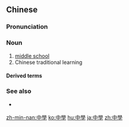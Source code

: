 {{also|中学}}
==Chinese==
{{zh-forms|s=中学}}

===Pronunciation===
{{zh-pron
|m=zhōngxué
|ma=y
|c=zung1 hok6
|h=pfs=chûng-ho̍k
|mn=tw:tiong-ha̍k/xm,qz,zz,twv:tiong-o̍h
|w=1tson hhoq
|cat=n
}}

===Noun===
{{zh-noun}}

# [[middle school]] {{gloss|including both junior high school and high school}}
# Chinese traditional learning

====Derived terms====
{{zh-der|初級中學|高級中學|中學生}}

===See also===
* {{sense|Chinese traditional learning}} {{zh-l|西學}}

{{zh-cat|Beginning|Schools}}

[[zh-min-nan:中學]]
[[ko:中學]]
[[hu:中學]]
[[ja:中學]]
[[zh:中學]]